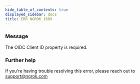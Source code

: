 ```yaml
---
hide_table_of_contents: true
displayed_sidebar: docs
title: ERR_NGROK_1689
---
```




### Message

The OIDC Client ID property is required.

<ErrorDetails error="err_ngrok_1689" />

### Further help

If you're having trouble resolving this error, please reach out to [support@ngrok.com](mailto:support@ngrok.com?subject=Help%20with%20ERR_NGROK_1689)
